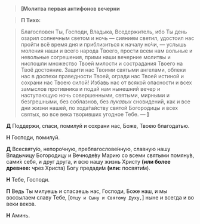 > **<b>[</b>Молитва первая антифонов вечерни**

> **П Тихо:**

> Благословен Ты, Господи, Владыка, Вседержитель, ибо Ты день озарил солнечным светом и ночь — сиянием светил, удостоил нас пройти всё время дня и приблизиться к началу но́чи, — услышь моления наши и всего народа Твоего, прости всем нам вольные и невольные согрешения, прими наши вечерние молитвы и ниспошли множество Твоей милости и сострадания Твоего на Твоё достояние. Защити нас Твоими святыми ангелами, облеки нас в доспехи праведности Твоей, огради нас Твоей истиной и сохрани нас Твоею силой! Избавь нас от всякой опасности и всех замыслов противника и подай нам нынешний вечер и наступающую ночь совершенными, святыми, мирными и безгрешными, без соблазнов, без *лукавых* сновидений, как и все дни жизни нашей, по хода́тайству святой Богородицы и всех святых, во все века творивших угодное Тебе. — **<b>]</b>**

**Д** Поддержи, спаси, помилуй и сохрани нас, Боже, Твоею благодатью.

**Н** Господи, помилуй.

**Д** Всесвяту́ю, непоро́чную, преблагослове́нную, славную нашу Владычицу Богородицу и Вечноде́ву Марию со всеми святыми помяну́в, сами́х себя, и друг друга, и всю нашу жизнь Христу **(или более древнее:** чрез Христа<R>)</R> Богу предади́м **(или:** посвяти́м<R>)</R>.  

**Н** Тебе, Господи.

**П** Ведь Ты милуешь и спасаешь нас, Господи, Боже наш, и мы воссылаем славу Тебе, <R>[</R>`Отцу и Сыну и Святому Духу,`<R>]</R> ныне и всегда и во веки веков.

**Н** Аминь.
